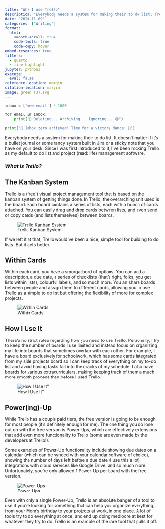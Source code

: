 ```yaml
---
title: "Why I use Trello"
description: "Everybody needs a system for making their to do list; Trello is mine."
date: "2020-11-09"
categories: ["Writing"]
format:
  html:
    smooth-scroll: true
    code-tools: true
    code-copy: hover
embed-resources: true
filters:
  - quarto
  - line-highlight
jupyter: python3
execute:
  eval: false
reference-location: margin
citation-location: margin
image: green (3).svg
---
```


::: {.column-margin}

```python
inbox = ['new email'] * 1000

for email in inbox:
    print("📧 Deleting... Archiving... Ignoring... 😅")

print("🎉 Inbox zero achieved! Time for a victory dance! 💃")
```

:::

Everybody needs a system for making their to do list. It doesn't matter if it's a bullet journal or some fancy system built in Jira or a sticky note that you have on your desk. Since I was first introduced to it, I’ve been rocking Trello as my default to do list and project (read: life) management software.

### *What is Trello?*

## The Kanban System

Trello is a (free!) visual project management tool that is based on the kanban system of getting things done. In Trello, the overarching unit used is the board. Each board contains a series of lists, each  with a bunch of cards attached. You can easily drag and drop cards between lists, and even send or copy cards (and lists themselves) between boards.

![Trello Kanban System](1_trello_drag_drop.gif)

If we left it at that, Trello would've been a nice, simple tool for building to do lists. But it gets better.

## Within Cards

Within each card, you have a smorgasbord of options. You can add a description, a due date, a series of checklists (that’s right, folks, you get lists within lists), colourful labels, and so much more. You  an share boards between people and assign them to different cards, allowing you to use Trello as a simple to do list but offering the flexibility of more for complex projects.

![Within Cards](2_within_cards.gif)

## How I Use It

There’s no strict rules regarding how you need to use Trello. Personally, I try to keep the number of boards I use limited and instead focus on organizing my life into boards that sometimes overlap with each other. For example, I have a board exclusively for schoolwork, which has some cards integrated from my side projects board so I can keep track of everything on my to-do list and avoid having tasks fall into the cracks of my schedule. I also have boards for various extracurriculars, making keeping track of them a much more smooth process than before I used Trello.

![How I Use It"](3_how_i_use_it.png)

## Power(ing)-Up

While Trello has a couple paid tiers, the free version is going to be enough for most people (it's definitely enough for me). The one thing you do lose out on with the free version is Power-Ups, which are effectively extensions that add even more functionality to Trello (some are even made by the developers at Trello!).

Some examples of Power-Up functionality include showing due dates on a calendar (which can be synced with your calendar software of choice), showing the number of days left before a due date (I use this a lot) integrations with cloud services like Google Drive, and so much more. Unfortunately, you’re only allowed 1 Power-Up per board with the free version.

![Power-Ups](4_power_ups.gif)

Even with only a single Power-Up, Trello is an absolute banger of a tool to use if you’re looking for something that can help you organize everything, from your Mom’s birthday to your projects at work, in one place. A lot of tools try to do everything at once, and end up doing mediocre at best for whatever they try to do. Trello is an example of the rare tool that pulls it off.